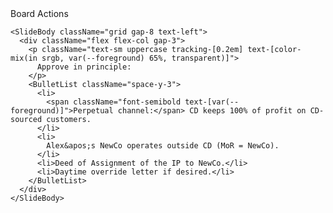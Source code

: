 <div className="flex h-full w-full flex-col items-center justify-center">
  <div className="flex flex-1 flex-col gap-10 px-8 py-6 w-full max-w-4xl mx-auto">
    <SlideHeader eyebrow="Board Actions" kicker="Next steps">
      Board Actions
    </SlideHeader>

    <SlideBody className="grid gap-8 text-left">
      <div className="flex flex-col gap-3">
        <p className="text-sm uppercase tracking-[0.2em] text-[color-mix(in srgb, var(--foreground) 65%, transparent)]">
          Approve in principle:
        </p>
        <BulletList className="space-y-3">
          <li>
            <span className="font-semibold text-[var(--foreground)]">Perpetual channel:</span> CD keeps 100% of profit on CD-sourced customers.
          </li>
          <li>
            Alex&apos;s NewCo operates outside CD (MoR = NewCo).
          </li>
          <li>Deed of Assignment of the IP to NewCo.</li>
          <li>Daytime override letter if desired.</li>
        </BulletList>
      </div>
    </SlideBody>
  </div>
</div>
